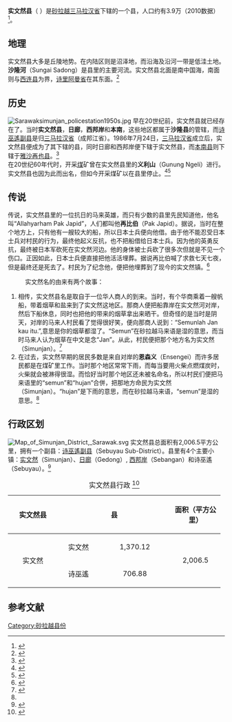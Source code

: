 {{noteTA|G1=melayu}}
{{Infobox Settlement
|name=实文然县
|official_name=Daerah Simunjan
|image_blank_emblem = Flag of Sarawak.svg
|blank_emblem_type = 砂拉越县
|image_map = 
|mapsize=225px
|subdivision_type=州属
|subdivision_name=[[砂拉越|砂拉越]]
|subdivision_type1=省
|subdivision_name1=[[三马拉汉省|三马拉汉省]]
|subdivision_type2=
|subdivision_name2=
|area_total_km2 = 2006.5
|population_total = 39226
|population_density_km2 = auto
|population_as_of = 2010
|blank2_name = 族群
|blank2_info = [[马来人|马来人]] (53.5%), [[伊班族|伊班人]] (38.6%), [[华人|华人]] (3.2%)与 其他 (4.7%) 
|seat_type =县城
|seat = [[实文然|实文然]]镇
|parts_type = 地方政府
|parts = 实文然县议会 ''Simunjan District Council''
|website=[http://www.simunjando.sarawak.gov.my/ 西连县公署官方网站]{{ms}}<br/>[http://www.simunjandc.sarawak.gov.my/ 西连县议会官方网站]{{ms}}
}}

'''实文然县'''（''{{lang-en|Simunjan District}} {{lang-ms|Daerah Simunjan}}''）是[[砂拉越|砂拉越]][[三马拉汉省|三马拉汉省]]下辖的一个县，人口约有3.9万（2010数据）<ref>{{cite web |title=2010年马来西亚人口和房屋普查：马来西亚人口分布 |publisher=马来西亚国家统计局 |date=2010年更新 |url=http://www.statistics.gov.my/portal/download_Population/files/census2010/Taburan_Penduduk_dan_Ciri-ciri_Asas_Demografi.pdf |accessdate=2011年12月23日 |deadurl=yes |archiveurl=https://web.archive.org/web/20150301154300/http://www.statistics.gov.my/portal/download_Population/files/census2010/Taburan_Penduduk_dan_Ciri-ciri_Asas_Demografi.pdf |archivedate=2015年3月1日 }}</ref>。

== 地理 ==
实文然县大多是丘陵地势。在内陆区则是沼泽地，而沿海及沿河一带是低洼土地。'''沙隆河'''（Sungai Sadong）是县里的主要河流。实文然县北面是南中国海，南面则与[[西连县|西连县]]为界，[[诗里阿曼省|诗里阿曼省]]在其东面。<ref>{{cite web| title =实文然县概况| publisher =实文然县公署| date =2011-11-01| url =http://www.simunjando.sarawak.gov.my/page.php?id=76&menu_id=0&sub_id=96| accessdate =2011年12月23日| archive-date =2012年6月28日| archive-url =https://web.archive.org/web/20120628222255/http://www.simunjando.sarawak.gov.my/page.php?id=76&menu_id=0&sub_id=96| dead-url =yes}}</ref>

== 历史 ==
[[File:Sarawaksimunjan_policestation1950s.jpg|thumb]]
早在20世纪前，实文然县就已经存在了。当时'''实文然县'''，'''日廊'''，'''西邦岸'''和'''本南'''，这些地区都属于'''沙隆县'''的管辖，而[[诗巫遙副县|诗巫遙副县]]是归[[三马拉汉省|三马拉汉省]]（成邦江省）。1986年7月24日，[[三马拉汉省|三马拉汉省]]成立后，实文然县便成为了其下辖的县，同时日廊和西邦岸便下辖于实文然县，而[[沙隆再也副县|本南县]]则下辖于[[雅沙再也县|雅沙再也县]]。<ref>{{cite web | title = 实文然县资料 | publisher = Pusat Jalur Lebar Komuniti (PJK) | date = 2011-11-26 | url = http://simunjan.pjk.com.my/index.php?option=com_content&task=view&id=61&Itemid=112&limit=1&limitstart=1 | accessdate = 2011年12月23日 | archive-date = 2019年8月13日 | archive-url = https://web.archive.org/web/20190813100701/http://simunjan.pjk.com.my/index.php?option=com_content&task=view&id=61&Itemid=112&limit=1&limitstart=1 | dead-url = yes }}{{ms}}</ref><br />
在20世纪60年代时，开采[[煤|煤]]矿曾在实文然县里的'''义利山'''（Gunung Ngeli）进行。实文然县也因为此而出名，但如今开采煤矿以在县里停止。<ref>{{cite web | title = 实文然县历史-第2页 | publisher = Pusat Jalur Lebar Komuniti (PJK) | date =2011-11-26| url = http://simunjan.pjk.com.my/index.php?option=com_content&task=view&id=62&Itemid=112&limit=1&limitstart=1 | accessdate = 2011年12月23日 }}{{dead link|date=2017年12月 |bot=InternetArchiveBot |fix-attempted=yes }}{{ms}}</ref><ref>{{cite web | title = 实文然县历史-第5页 | publisher = Pusat Jalur Lebar Komuniti (PJK) | date = 2011-11-26 | url = http://simunjan.pjk.com.my/index.php?option=com_content&task=view&id=62&Itemid=112&limit=1&limitstart=4 | accessdate = 2011年12月23日 | archive-date = 2019年8月13日 | archive-url = https://web.archive.org/web/20190813072415/http://simunjan.pjk.com.my/index.php?option=com_content&task=view&id=62&Itemid=112&limit=1&limitstart=4 | dead-url = yes }}{{ms}}</ref>

== 传说 ==
传说，实文然县里的一位抗日的马来英雄，而只有少数的县里先民知道他，他名叫“Allahyarham Pak Japid”，人们都叫他'''再比伯'''（Pak Japid）。据说，当时在整个地方上，只有他有一艘较大的船，所以日本士兵便向他借。由于他不能忍受日本士兵对村民的行为，最终他起义反抗，也不把船借给日本士兵。因为他的英勇反抗，最终被日本军砍死在实文然河边。他的身体被士兵砍了很多次但就是不见一个伤口。正因如此，日本士兵便直接把他活活埋葬。据说再比伯喊了求救七天七夜，但是最终还是死去了。村民为了纪念他，便把他埋葬到了现今的实文然镇。<ref name="simunjan2">{{cite web | title = 实文然县历史-第4页 | publisher = Pusat Jalur Lebar Komuniti (PJK) | date = 2011-11-26 | url = http://simunjan.pjk.com.my/index.php?option=com_content&task=view&id=62&Itemid=112&limit=1&limitstart=3 | accessdate = 2011年12月23日 | archive-date = 2019年8月12日 | archive-url = https://web.archive.org/web/20190812054757/http://simunjan.pjk.com.my/index.php?option=com_content&task=view&id=62&Itemid=112&limit=1&limitstart=3 | dead-url = yes }}{{ms}}</ref>

:实文然名的由来有两个故事：
# 相传，实文然县名是取自于一位华人商人的到来。当时，有个华商乘着一艘帆船，带着烟草和盐来到了实文然这地区。那商人便把船靠岸在实文然河对岸，然后下船休息，同时也把他的带来的烟草拿出来晒干。但奇怪的是当时是阴天，对岸的马来人村民看了觉得很好笑，便向那商人说到：“Semunlah Jan kau itu.”,意思是你的烟草都湿了。“Semun”在砂拉越马来语是湿的意思，而当时马来人认为烟草在中文是念“Jan”。从此，村民便把那个地方名为实文然（Simunjan）。<ref name="simunjan1">{{cite web | title = 实文然县历史-第1页 | publisher = Pusat Jalur Lebar Komuniti (PJK) | date = 2011-11-26 | url = http://simunjan.pjk.com.my/index.php?option=com_content&task=view&id=62&Itemid=112&limit=1&limitstart=4 | accessdate = 2011年12月23日 | archive-date = 2019年8月13日 | archive-url = https://web.archive.org/web/20190813072415/http://simunjan.pjk.com.my/index.php?option=com_content&task=view&id=62&Itemid=112&limit=1&limitstart=4 | dead-url = yes }}{{ms}}</ref>
# 在过去，实文然早期的居民多数是来自对岸的'''恩森义'''（Ensengei）而许多居民都是在煤矿里工作。当时那个地区常常下雨，而每当要用火柴点燃煤炭时，火柴就会被淋得很湿。而恰好当时那个地区还未被名命名，所以村民们便把马来语里的“semun”和“hujan”合併，把那地方命民为实文然（Simunjan）。“hujan”是下雨的意思，而在砂拉越马来语，“semun”是湿的意思。<ref name="simunjan1"/>

== 行政区划 ==
[[File:Map_of_Simunjan_District,_Sarawak.svg|thumb]]
实文然县总面积有2,006.5平方公里，拥有一个副县：[[诗巫遙副县|诗巫遙副县]]（Sebuyau Sub-District）。县里有4个主要小镇：[[实文然|实文然]]（Simunjan）、[[日廊|日廊]]（Gedong）, [[西邦岸|西邦岸]]（Sebangan）和诗巫遙（Sebuyau）。<ref>{{cite web| title =实文然县| publisher =三马拉汉省公署| date =2011-12-07| url =http://www.samarahanro.sarawak.gov.my/page.php?id=58&menu_id=0&sub_id=77| accessdate =2011年12月23日}}{{dead link|date=2017年12月 |bot=InternetArchiveBot |fix-attempted=yes }}{{ms}}</ref>

{| class="wikitable" align="center"
 |+ 实文然县行政 
<ref name="samarahan2">
{{Cite web
 |url        = http://www.samarahanro.sarawak.gov.my/page.php?id=51&menu_id=0&sub_id=89
 |publisher  = 三马拉汉省公署
 |title      = 三马拉汉省概况
 |date       =2011-12-07|accessdate = 2011年12月23日
}}{{dead link|date=2017年12月 |bot=InternetArchiveBot |fix-attempted=yes }}{{ms}}
</ref>
|-
! rowspan="3" align="center" height="35"| 实文然县 
! colspan="2" align="center" height="35"| 县                    
! colspan="2" align="center" height="35"| 面积（平方公里）
! width="200" align="center" height="35"| 人口（2010年数据）
|-
| rowspan="2" width="100" align="center" | 实文然
| width="80" align="center" height="30"  | 实文然 
| width="150" align="center"             | 1,370.12
| rowspan="2" width="100" align="center" | 2,006.5
| rowspan="2" width="100" align="center" | 39,226
|-
| colspan="1" align="center" height="30" | 诗巫遙
| colspan="1" align="center" height="30" | 706.88
|}

== 参考文献 ==
{{reflist}}

{{砂拉越}}
{{马来西亚县份}}

[[Category:砂拉越县份|Category:砂拉越县份]]